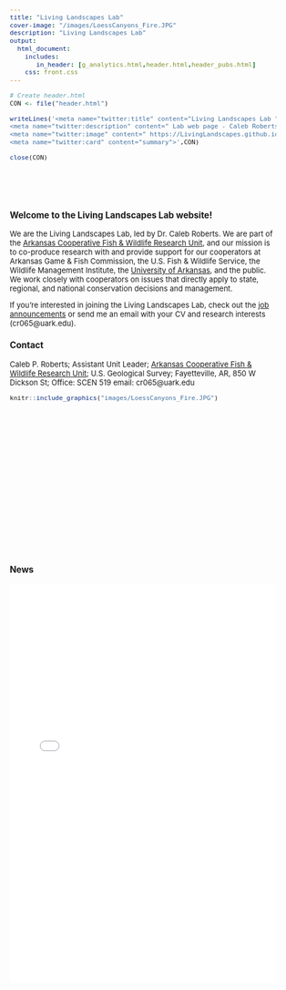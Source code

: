 ```yaml
---
title: "Living Landscapes Lab"
cover-image: "/images/LoessCanyons_Fire.JPG"
description: "Living Landscapes Lab"
output: 
  html_document:
    includes:
       in_header: [g_analytics.html,header.html,header_pubs.html]
    css: front.css
---
```


```r
# Create header.html
CON <- file("header.html")

writeLines('<meta name="twitter:title" content="Living Landscapes Lab ">
<meta name="twitter:description" content=" Lab web page - Caleb Roberts - U.S. Geological Survey">
<meta name="twitter:image" content=" https://LivingLandscapes.github.io/images/LoessCanyons_Fire.JPG">
<meta name="twitter:card" content="summary">',CON)

close(CON)
```

<style type="text/css">
.title {
  display: none;
}

body, td {
  font-size: 13px;
}

#getting-started img {
  margin-right: 0px;
}

.main-container {
  max-width: 1500px;
  margin-left: auto;
  margin-right: auto;
}

</style>

<div class="row">
<div class="col-sm-6"  style="padding-top: 50px;padding-bottom: 200px">

### Welcome to the Living Landscapes Lab website!

We are the Living Landscapes Lab, led by Dr. Caleb Roberts. We are part of the [Arkansas Cooperative Fish & Wildlife Research Unit](https://www1.usgs.gov/coopunits/unit/Arkansas), and our mission is to co-produce research with and provide support for our cooperators at Arkansas Game & Fish Commission, the U.S. Fish & Wildlife Service, the Wildlife Management Institute, the [University of Arkansas](https://fulbright.uark.edu/departments/biology/index.php), and the public. We work closely with cooperators on issues that directly apply to state, regional, and national conservation decisions and management.

If you're interested in joining the Living Landscapes Lab, check out the [job announcements](https://livinglandscapes.github.io/LivingLandscapes_Website/Opportunities.html) or send me an email with your CV and research interests (cr065@uark.edu).

### Contact 

Caleb P. Roberts;
Assistant Unit Leader;
[Arkansas Cooperative Fish & Wildlife Research Unit](https://www1.usgs.gov/coopunits/unit/Arkansas);
U.S. Geological Survey;
Fayetteville, AR, 850 W Dickson St;
Office: SCEN 519
email: cr065@uark.edu 

```r
knitr::include_graphics("images/LoessCanyons_Fire.JPG")
```

</div>
<div class="col-sm-6"  style="padding-top: 50px;">

### News

<iframe src="news/news.html" title="news" style='height:700px;width:100%;overflow:auto;border:0px solid #49c5b6;padding:0%'></iframe>

</div>
</div>




